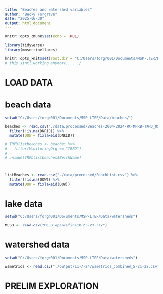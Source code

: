 ```yaml
---
title: "Beaches and watershed variables"
author: "Becky Forgrave"
date: "2025-06-30"
output: html_document
---
```


```r
knitr::opts_chunk$set(echo = TRUE)

library(tidyverse)
library(mnsentinellakes)

knitr::opts_knit$set(root.dir = "C:/Users/forgr001/Documents/MSP-LTER/Data/beaches")
# this sintl working anymore.... :/

```

# LOAD DATA
# beach data
``` r

setwd("C:/Users/forgr001/Documents/MSP-LTER/Data/beaches/")

beaches <- read.csv("./data/processed/Beaches-2004-2024-RC-MPRB-TRPD_050825.csv") %>%
  filter(!is.na(DNRID)) %>%
  mutate(DOW = fixlakeid(DNRID))

# TRPDlistbeaches <- beaches %>%
#   filter(MonitoringOrg == "TRPD") 
# 
# unique(TRPDlistbeaches$BeachName)



listBeaches <- read.csv("./data/processed/BeachList.csv") %>%
  filter(!is.na(DOW)) %>%
  mutate(DOW = fixlakeid(DOW)) 


```

# lake data
```r

setwd("C:/Users/forgr001/Documents/MSP-LTER/Data/watersheds")

MLS3 <- read.csv("MLS3_openrefine10-23-23.csv")

```

# watershed data
```r

setwd("C:/Users/forgr001/Documents/MSP-LTER/Data/watersheds")

wsmetrics <- read.csv("./output/11-7-24/wsmetrics_combined_5-21-25.csv")

```

# PRELIM EXPLORATION
```r

```